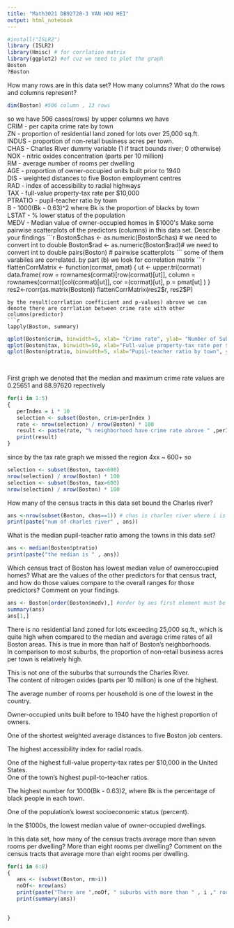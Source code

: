 ---
title: "Math3021 DB92728-3 VAN HOU HEI"
output: html_notebook
---
  

```{r}
#install("ISLR2")
library (ISLR2)
library(Hmisc) # for corrlation matrix
library(ggplot2) #of cuz we need to plot the graph
Boston
?Boston
```
How many rows are in this data set? How many columns? What
do the rows and columns represent?
```{r}
dim(Boston) #506 column , 13 rows
```
so we have  506 cases(rows) by upper columns we have    
CRIM - per capita crime rate by town    
ZN - proportion of residential land zoned for lots over 25,000 sq.ft.   
INDUS - proportion of non-retail business acres per town.   
CHAS - Charles River dummy variable (1 if tract bounds river; 0 otherwise)    
NOX - nitric oxides concentration (parts per 10 million)    
RM - average number of rooms per dwelling   
AGE - proportion of owner-occupied units built prior to 1940    
DIS - weighted distances to five Boston employment centres    
RAD - index of accessibility to radial highways   
TAX - full-value property-tax rate per $10,000    
PTRATIO - pupil-teacher ratio by town   
B - 1000(Bk - 0.63)^2 where Bk is the proportion of blacks by town    
LSTAT - % lower status of the population    
MEDV - Median value of owner-occupied homes in $1000's    
Make some pairwise scatterplots of the predictors (columns) in
this data set. Describe your findings
```{r}
Boston$chas <- as.numeric(Boston$chas) # we need to convert int to double 
Boston$rad <- as.numeric(Boston$rad)# we need to convert int to double
pairs(Boston) # pairwise scatterplots
```
some of them varabiles are correlated.
by part (b) we look for correlation matrix
```{r}
flattenCorrMatrix <- function(cormat, pmat) {
  ut <- upper.tri(cormat)
  data.frame(
    row = rownames(cormat)[row(cormat)[ut]],
    column = rownames(cormat)[col(cormat)[ut]],
    cor  =(cormat)[ut],
    p = pmat[ut]
    )
}
res2<-rcorr(as.matrix(Boston))
flattenCorrMatrix(res2$r, res2$P)
```
by the result(corrlation coefficient and p-values) abrove we can denote there are corrlation between crime rate with other columns(predictor)
```{r}
lapply(Boston, summary)

```
```{r}
qplot(Boston$crim, binwidth=5, xlab= "Crime rate", ylab= "Number of Suburbs")+ theme_light()
qplot(Boston$tax, binwidth=50, xlab="Full-value property-tax rate per $10,000", ylab="Number of Suburbs")+ theme_light()
qplot(Boston$ptratio, binwidth=5, xlab="Pupil-teacher ratio by town", ylab="Number of Suburbs")   + theme_light()
   
 
```
First graph we denoted that the median and maximum crime rate values are 0.25651 and 88.97620 repectively 
```{r}
for(i in 1:5)
{
   perIndex = i * 10
   selection <- subset(Boston, crim>perIndex )
   rate <- nrow(selection) / nrow(Boston) * 100
   result <- paste(rate, "% neighborhood have crime rate abrove " ,perIndex  , "%", sep=" ")
   print(result)
}
```
since by the tax rate graph we missed the region 4xx ~ 600+
so 
```{r}
 
selection <- subset(Boston, tax<600)
nrow(selection) / nrow(Boston) * 100
selection <- subset(Boston, tax>600)
nrow(selection) / nrow(Boston) * 100

```
How many of the census tracts in this data set bound the Charles
river?
```{r}
ans <-nrow(subset(Boston, chas==1)) # chas is charles river where i is contained
print(paste("num of charles river" , ans))
```
What is the median pupil-teacher ratio among the towns in this
data set?
```{r}
ans <- median(Boston$ptratio)
print(paste("the median is " , ans))
```
Which census tract of Boston has lowest median value of owneroccupied homes? What are the values of the other predictors
for that census tract, and how do those values compare to the
overall ranges for those predictors? Comment on your findings.
```{r}
ans <- Boston[order(Boston$medv),] #order by aes first element must be  lowest 
summary(ans)
ans[1,]
```
There is no residential land zoned for lots exceeding 25,000 sq.ft., which is quite high when compared to the median and average crime rates of all Boston areas. This is true in more than half of Boston's neighborhoods.        
In comparison to most suburbs, the proportion of non-retail business acres per town is relatively high.       

This is not one of the suburbs that surrounds the Charles River.    
The content of nitrogen oxides (parts per 10 million) is one of the highest.    

The average number of rooms per household is one of the lowest in the country.    

Owner-occupied units built before to 1940 have the highest proportion of owners.    

One of the shortest weighted average distances to five Boston job centers.    

The highest accessibility index for radial roads.   

One of the highest full-value property-tax rates per $10,000 in the United States.    
One of the town's highest pupil-to-teacher ratios.

The highest number for 1000(Bk - 0.63)2, where Bk is the percentage of black people in each town.   

One of the population's lowest socioeconomic status (percent).    

In the $1000s, the lowest median value of owner-occupied dwellings.   

In this data set, how many of the census tracts average more
than seven rooms per dwelling? More than eight rooms per
dwelling? Comment on the census tracts that average more than
eight rooms per dwelling.

```{r}
for(i in 6:8)
{
   ans <- (subset(Boston, rm>i))
   noOf<- nrow(ans)
   print(paste("There are ",noOf, " suburbs with more than " , i ," rooms per dwelling." ))
   print(summary(ans))
   

}
```
